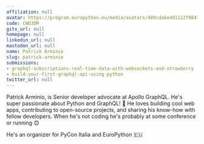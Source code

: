 ```yaml
---
affiliation: null
avatar: https://program.europython.eu/media/avatars/489cdabedd1112f98474038939668778_ZyNQo0D.jpg
code: CWD3DM
gitx_url: null
homepage: null
linkedin_url: null
mastodon_url: null
name: Patrick Arminio
slug: patrick-arminio
submissions:
- graphql-subscriptions-real-time-data-with-websockets-and-strawberry
- build-your-first-graphql-api-using-python
twitter_url: null
---
```


Patrick Arminio, is Senior developer advocate at Apollo GraphQL. He's super passionate about Python and GraphQL! 🎉 He loves building cool web apps, contributing to open-source projects, and sharing his know-how with fellow developers. When he's not coding he's probably at some conference or running 😊

He's an organizer for PyCon Italia and EuroPython 🇪🇺